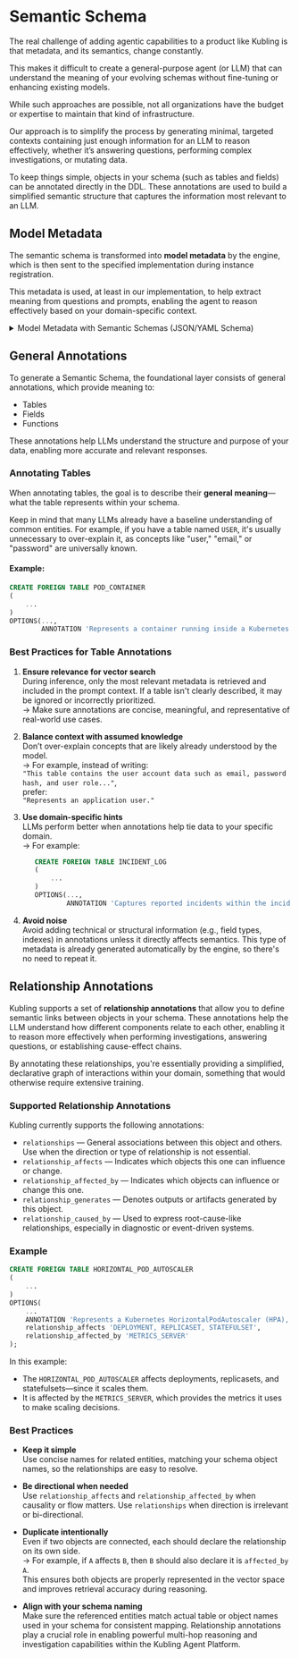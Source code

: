 # Semantic Schema

The real challenge of adding agentic capabilities to a product like Kubling is that metadata, and its semantics, change constantly. 

This makes it difficult to create a general-purpose agent (or LLM) that can understand the meaning of your evolving schemas without fine-tuning or enhancing existing models.

While such approaches are possible, not all organizations have the budget or expertise to maintain that kind of infrastructure.

Our approach is to simplify the process by generating minimal, targeted contexts containing just enough information for an LLM to reason effectively, whether it’s answering questions, performing complex investigations, or mutating data.

To keep things simple, objects in your schema (such as tables and fields) can be annotated directly in the DDL. 
These annotations are used to build a simplified semantic structure that captures the information most relevant to an LLM.

## Model Metadata

The semantic schema is transformed into **model metadata** by the engine, which is then sent to the specified implementation during instance registration.

This metadata is used, at least in our implementation, to help extract meaning from questions and prompts, enabling the agent to reason effectively based on your domain-specific context.

<details>
<summary>Model Metadata with Semantic Schemas (JSON/YAML Schema)</summary>
```yaml
type: "object"
id: "schema:kubling:agent:model:metadata:VDBMetadata"
properties:
  name:
    type: "string"
  dataSources:
    type: "array"
    items:
      type: "object"
      id: "schema:kubling:agent:model:metadata:DataSourceMetadata"
      properties:
        name:
          type: "string"
        description:
          type: "string"
        tables:
          type: "array"
          items:
            type: "object"
            id: "schema:kubling:agent:model:metadata:TableMetadata"
            properties:
              name:
                type: "string"
              description:
                type: "string"
              fields:
                type: "array"
                items:
                  type: "object"
                  id: "schema:kubling:agent:model:metadata:FieldMetadata"
                  properties:
                    name:
                      type: "string"
                    description:
                      type: "string"
                    type:
                      type: "string"
                    pk:
                      type: "boolean"
                    properties:
                      type: "object"
                      additionalProperties:
                        type: "object"
                        id: "schema:kubling:InnerObject"
              properties:
                type: "object"
                additionalProperties:
                  type: "object"
                  $ref: "schema:kubling:InnerObject"
              uniqueKeys:
                type: "array"
                items:
                  type: "object"
                  id: "schema:kubling:agent:model:metadata:KeyRecord"
                  properties:
                    name:
                      type: "string"
                    columns:
                      type: "array"
                      items:
                        type: "string"
              indexes:
                type: "array"
                items:
                  type: "object"
                  $ref: "schema:kubling:agent:model:metadata:KeyRecord"
              foreignKeys:
                type: "array"
                items:
                  type: "object"
                  $ref: "schema:kubling:agent:model:metadata:KeyRecord"
              relationships:
                type: "object"
                additionalProperties:
                  type: "array"
                  items:
                    type: "string"
        properties:
          type: "object"
          additionalProperties:
            type: "object"
            $ref: "schema:kubling:InnerObject"
  properties:
    type: "object"
    additionalProperties:
      type: "object"
      $ref: "schema:kubling:InnerObject"
```
</details>


## General Annotations

To generate a Semantic Schema, the foundational layer consists of general annotations, which provide meaning to:

- Tables  
- Fields  
- Functions

These annotations help LLMs understand the structure and purpose of your data, enabling more accurate and relevant responses.

### Annotating Tables

When annotating tables, the goal is to describe their **general meaning**—what the table represents within your schema.

Keep in mind that many LLMs already have a baseline understanding of common entities. For example, if you have a table named `USER`, it's usually unnecessary to over-explain it, as concepts like "user," "email," or "password" are universally known.

#### Example:
```sql
CREATE FOREIGN TABLE POD_CONTAINER
(
    ...
)
OPTIONS(...,
        ANNOTATION 'Represents a container running inside a Kubernetes Pod.');
```        

### Best Practices for Table Annotations

1. **Ensure relevance for vector search**  
   During inference, only the most relevant metadata is retrieved and included in the prompt context. If a table isn't clearly described, it may be ignored or incorrectly prioritized.  
   → Make sure annotations are concise, meaningful, and representative of real-world use cases.

2. **Balance context with assumed knowledge**  
   Don’t over-explain concepts that are likely already understood by the model.  
   → For example, instead of writing:  
   `"This table contains the user account data such as email, password hash, and user role..."`,  
   prefer:  
   `"Represents an application user."`

3. **Use domain-specific hints**  
   LLMs perform better when annotations help tie data to your specific domain.  
   → For example:  
    ```sql
       CREATE FOREIGN TABLE INCIDENT_LOG  
       (  
           ...  
       )  
       OPTIONS(...,  
               ANNOTATION 'Captures reported incidents within the incident management system, including timestamps and severity levels.');

    ```
4. **Avoid noise**  
   Avoid adding technical or structural information (e.g., field types, indexes) in annotations unless it directly affects semantics. This type of metadata is already generated automatically by the engine, so there's no need to repeat it.

## Relationship Annotations

Kubling supports a set of **relationship annotations** that allow you to define semantic links between objects in your schema. These annotations help the LLM understand how different components relate to each other, enabling it to reason more effectively when performing investigations, answering questions, or establishing cause-effect chains.

By annotating these relationships, you're essentially providing a simplified, declarative graph of interactions within your domain, something that would otherwise require extensive training.

### Supported Relationship Annotations

Kubling currently supports the following annotations:

- `relationships` — General associations between this object and others. Use when the direction or type of relationship is not essential.
- `relationship_affects` — Indicates which objects this one can influence or change.
- `relationship_affected_by` — Indicates which objects can influence or change this one.
- `relationship_generates` — Denotes outputs or artifacts generated by this object.
- `relationship_caused_by` — Used to express root-cause-like relationships, especially in diagnostic or event-driven systems.

### Example

```sql
CREATE FOREIGN TABLE HORIZONTAL_POD_AUTOSCALER
(
    ...
)
OPTIONS(
    ...
    ANNOTATION 'Represents a Kubernetes HorizontalPodAutoscaler (HPA), which automatically scales the number of pod replicas based on resource metrics.',
    relationship_affects 'DEPLOYMENT, REPLICASET, STATEFULSET',
    relationship_affected_by 'METRICS_SERVER'
);
```

In this example:

- The `HORIZONTAL_POD_AUTOSCALER` affects deployments, replicasets, and statefulsets—since it scales them.
- It is affected by the `METRICS_SERVER`, which provides the metrics it uses to make scaling decisions.

### Best Practices

- **Keep it simple**  
  Use concise names for related entities, matching your schema object names, so the relationships are easy to resolve.

- **Be directional when needed**  
  Use `relationship_affects` and `relationship_affected_by` when causality or flow matters. Use `relationships` when direction is irrelevant or bi-directional.

- **Duplicate intentionally**  
  Even if two objects are connected, each should declare the relationship on its own side.  
  → For example, if `A` affects `B`, then `B` should also declare it is `affected_by A`.  
  This ensures both objects are properly represented in the vector space and improves retrieval accuracy during reasoning.

- **Align with your schema naming**  
  Make sure the referenced entities match actual table or object names used in your schema for consistent mapping.
Relationship annotations play a crucial role in enabling powerful multi-hop reasoning and investigation capabilities within the Kubling Agent Platform.